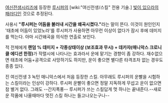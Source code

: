 [[여신전생]]시리즈에 등장한 [[루시퍼]]의 [wiki:"여신전생/스킬" 전용 기술.] [[빛이 있으라]]의 [[패러디]]인 것으로 추정된다.


사용시 '''"루시퍼는 어둠을 불러내 시간을 왜곡시켰다."'''라는 말이 뜬다. 이것이 원인인지 '태초에 어둠이 있었노라'를 루시퍼가 사용하면 아무런 이상이 없다가 잠시 후에 데미지를 먹는다. 아마 시간왜곡을 의식한 연출로 보인다.

적 전체에게 '''랜덤 % 데미지 + 각종상태이상 (보조효과 무시) + 데카쟈(매니악스 크로니클 에디션 한정)'''가 작렬시에 나타나는 효과라서 운에 맡기는 경향이 좀 강하다. 재수없으면 태초에 어둠+공격으로 사망하기도 하지만, 운이 좋으면 별다른 타격조차 없는 경우도 종종 있다.

진 여신전생 3 녹턴 매니악스에서 처음 등장한 스킬. 아무래도 루시퍼의 운빨을 시험하는 스킬이라는 인상이 강하다. 루시퍼 운빨이 좋으면 정말 지독하게 무섭고 운이 없으면 참 별거 없다. 그래도 --간지폭풍-- 루시퍼가 쓰는 스킬답게 멋 하나는 끝내준다.--새로운 작품에 나올때마다 멋진 스킬 하나는 들고나오는구나--
